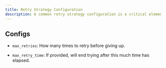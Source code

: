 ```yaml
---
title: Retry Strategy Configuration 
description: A common retry strategy configuration is a critical element in enhancing the robustness and resiliency of a system, especially when dealing with temporary network issues. This configuration typically includes parameters that define how the system should respond to network-related errors, such as connection timeouts or transient failures. It specifies the number of retry attempts, the time intervals between retries, and the conditions under which retries should be initiated. By configuring an effective retry strategy, a system can automatically recover from network disruptions, increasing its ability to withstand intermittent issues and ensuring a more reliable and uninterrupted operation. This strategy is vital for maintaining system stability, data integrity, and minimizing downtime in the face of unpredictable network hiccups.
---
```


## Configs

*   `max_retries`: How many times to retry before giving up.
    
*   `max_retry_time`: If provided, will end trying after this much time has elapsed.
